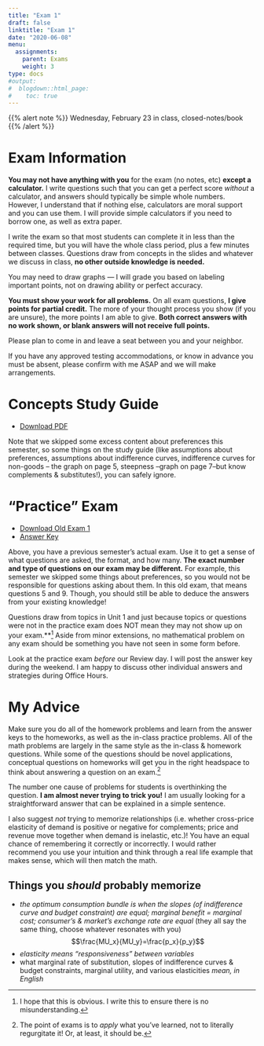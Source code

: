 ```yaml
---
title: "Exam 1"
draft: false
linktitle: "Exam 1"
date: "2020-06-08"
menu:
  assignments:
    parent: Exams
    weight: 3
type: docs
#output:
#  blogdown::html_page:
#    toc: true
---
```


{{% alert note %}}
Wednesday, February 23 in class, closed-notes/book
{{% /alert %}}

# Exam Information

**You may not have anything with you** for the exam (no notes, etc) **except a calculator.** I write questions such that you can get a perfect score *without* a calculator, and answers should typically be simple whole numbers. However, I understand that if nothing else, calculators are moral support and you can use them. I will provide simple calculators if you need to borrow one, as well as extra paper.

I write the exam so that most students can complete it in less than the required time, but you will have the whole class period, plus a few minutes between classes. Questions draw from concepts in the slides and whatever we discuss in class, **no other outside knowledge is needed.**

You may need to draw graphs — I will grade you based on labeling important points, not on drawing ability or perfect accuracy.

**You must show your work for all problems.** On all exam questions, **I give points for partial credit.** The more of your thought process you show (if you are unsure), the more points I am able to give. **Both correct answers with no work shown, or blank answers will not receive full points.**

Please plan to come in and leave a seat between you and your neighbor.

If you have any approved testing accommodations, or know in advance you must be absent, please confirm with me ASAP and we will make arrangements.

# Concepts Study Guide

- [<i class="fas fa-file-pdf"></i> Download PDF](/examprep/exam_1_study_guide.pdf)

Note that we skipped some excess content about preferences this semester, so some things on the study guide (like assumptions about preferences, assumptions about indifference curves, indifference curves for non-goods -- the graph on page 5, steepness --graph on page 7--but know complements & substitutes!), you can safely ignore.

# “Practice” Exam

- [<i class="fas fa-file-pdf"></i> Download Old Exam 1](/examprep/Exam1.pdf)
- [<i class="far fa-life-ring"></i> Answer Key](/examprep/Exam1_Answer_Key.pdf)

Above, you have a previous semester's actual exam. Use it to get a sense of what questions are asked, the format, and how many. **The exact number and type of questions on our exam may be different.** For example, this semester we skipped some things about preferences, so you would not be responsible for questions asking about them. In this old exam, that means questions 5 and 9. Though, you should still be able to deduce the answers from your existing knowledge!

Questions draw from topics in Unit 1 and just because topics or questions were not in the practice exam does NOT mean they may not show up on your exam.**^[I hope that this is obvious. I write this to ensure there is no misunderstanding.] Aside from minor extensions, no mathematical problem on any exam should be something you have not seen in some form before. 

Look at the practice exam *before* our Review day. I will post the answer key during the weekend. I am happy to discuss other individual answers and strategies during Office Hours.

# My Advice

Make sure you do all of the homework problems and learn from the answer keys to the homeworks, as well as the in-class practice problems. All of the math problems are largely in the same style as the in-class & homework questions. While some of the questions should be novel applications, conceptual questions on homeworks will get you in the right headspace to think about answering a question on an exam.^[The point of exams is to *apply* what you've learned, not to literally regurgitate it! Or, at least, it should be.]

The number one cause of problems for students is overthinking the question. **I am almost never trying to trick you!** I am usually looking for a straightforward answer that can be explained in a simple sentence.

I also suggest *not* trying to memorize relationships (i.e. whether cross-price elasticity of demand is positive or negative for complements; price and revenue move together when demand is inelastic, etc.)! You have an equal chance of remembering it correctly or incorrectly. I would rather recommend you use your intuition and think through a real life example that makes sense, which will then match the math.

## Things you *should* probably memorize

- *the optimum consumption bundle is when the slopes (of indifference curve and budget constraint) are equal; marginal benefit = marginal cost; consumer’s & market’s exchange rate are equal* (they all say the same thing, choose whatever resonates with you)
$$\frac{MU_x}{MU_y}=\frac{p_x}{p_y}$$
- *elasticity means “responsiveness” between variables*
- what marginal rate of substitution, slopes of indifference curves & budget constraints, marginal utility, and various elasticities *mean, in English*

